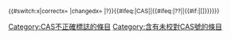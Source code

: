 <includeonly><sup>{{#switch:{{{1|}}}x|correctx=&nbsp;{{tick|7}}|changedx=&nbsp;{{cross|7}}[[Category:CAS不正確標誌的條目]]|?}}{{#ifeq:{{{2|}}}|CAS||{{#ifeq:{{{2|}}}|??|[[Category:含有未校對CAS號的條目]]|{{#if:{{{2|}}}|<nowiki>[</nowiki>[[Wikipedia:WikiProject Chemicals/Chembox validation|{{{2|}}}]]<nowiki>]</nowiki>}}}}}}</sup></includeonly><noinclude>{{documentation}}</noinclude>